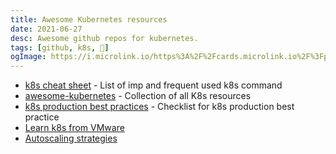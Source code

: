 ```yaml
---
title: Awesome Kubernetes resources
date: 2021-06-27
desc: Awesome github repos for kubernetes.
tags: [github, k8s, 🌿]
ogImage: https://i.microlink.io/https%3A%2F%2Fcards.microlink.io%2F%3Fpreset%3Drichhaines%26twitterHandle%3D%2540varun1_yadav%26domain%3Dtil.varunyadav.com%26headline%3DAwesome%2BKubernetes%2Bresources%26caption%3DAwesome%2Bgithub%2Brepos%2Band%2Bresources%2Bfor%2Bkubernetes.
---
```


- [k8s cheat sheet](https://github.com/dennyzhang/cheatsheet-kubernetes-A4) - List of imp and frequent used k8s command
- [awesome-kubernetes](https://github.com/ramitsurana/awesome-kubernetes/) - Collection of all K8s resources
- [k8s production best practices](https://learnk8s.io/production-best-practices/) - Checklist for k8s production best practice
- [Learn k8s from VMware](https://kube.academy)
- [Autoscaling strategies](https://learnk8s.io/kubernetes-autoscaling-strategies)
